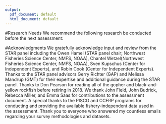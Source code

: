 ```yaml
---
output:
  pdf_document: default
  html_document: default
---
```


<!-- ****************************RESEARCH NEEDS**************************** -->
#Research Needs
We recommend the following research be conducted before the next assessment:


\begin{enumerate}

\item Investigate the structure of complex and contribution of each species to the 
GBYR complex. Investigate possible spatial differences in biological parameters within 
a single species and also between the two species.  Little biological data for south of 
Point Conception or north of Point Arena was available for this assessment and is needed 
to better under biological parameters. 
    \begin{enumerate}
     \item Conduct life history studies
     \item conduct research to identify the proportion of each species in population and in catches
    \end{enumerate}

\item Take a closer look at the Ralston [-@Ralston2010] historical catch reconstruction 
for gopher and black-and-yellow rockfishes.  The recreational catch reconstruction for 
gopher rockfish south of Point Conception was an order of magnitude higher than expected 
when extracted for this assessment.  

\item Refine the PISCO survey data and analysis to better identify age-0 fish in each 
month of survey.  Occasional sampling during all months of the year would better help 
identify the length distribution of fish classified as age-0. This is the only recruitment 
index available for gopher and black-and-yellow rockfish. If possible, age data should be 
collected from the PISCO survey to aid in determining the growth of young gopher and 
black-and-yellow rockfish.

\item Refine CCFRP survey index to look at different possible model structures, including 
a hierarchical structure and random effects.  Limited time did not allow for these 
explorations during this assessment cycle.  It is also strongly recommended to continue 
the coastwide sampling of the CCFRP program that began in 2017, as well as the collection 
of biological samples for nearshore rockfish species.  The CCFRP survey is the only 
fishery-independent survey available for nearshore rockfish sampling the nearshore rocky 
reef habitats. As of this assessment, only two years of coastwide data are available, 
and the index was limited to the site in central California that have been monitored 
since 2007.

\item Collection of length and age data are recommended for both the commercial and 
recreational fisheries.  Very little age data are available from either fishery for 
gopher rockfish and none for black-and-yellow rockfish.

\item Data collection across Research Recommendations 1-5 is needed to improve 
the efficacy of data collection and ensure that samples are representative of the 
data sources and the fisheries.  For example, the conditional age-at-length data in 
the dummy fleet represent a number of sampling techniques, areas sampled, and 
selectivities.  Better coordination of research efforts will allow the age data 
to be better utilized by the assessment.  Sampling of the commercial and recreational 
fleets by area in proportion to the length distribution of fish observed will also 
allow the model to better fit selectivity patterns and avoid possible patterns in the 
length and age composition residuals.

\item Investigate possible environmental drivers/co-variates for biological parameters, 
particularly for recruitment.

\item Examine the CFRS angler interview data for the recreational private/rental mode 
to create a "trip" based identifier or catch and effort. This will enable the creation 
of an index of abundance for the private/rental mode as well as investigate if 
selectivity for this mode differs from the party/charter mode.

\item Resolve differences between CalCOM and PacFIN expanded length composition data sets. 


\end{enumerate}



<!-- ***************************ACKNOWLEDGEMENTS*************************** -->
#Acknowledgments
We gratefully acknowledge input and review from the STAR panel including the Owen 
Hamel (STAR panel chair; Northwest Fisheries Science Center, NMFS, NOAA), 
Chantel Wetzel(Northwest Fisheries Science Center, NMFS, NOAA), Sven Kupschus 
(Center for Independent Experts), and Robin Cook (Center for Independent Experts). 
Thanks to the STAR panel advisors Gerry Richter (GAP) and Melissa Mandrup (GMT) for 
their expertise and additional guidance during the STAR panel. 
Thanks to Don Pearson for reading all of the gopher and black-and-yellow rockfish 
before retiring in 2018. We thank John Field, John Budrick, Rebecca Miller, and 
Emma Saas for contributions to the assessment document.  A special thanks to 
the PISCO and CCFRP programs for conducting and providing the available 
fishery-independent data used in the assessment. Thank you to everyone who answered 
my countless emails regarding your survey methodologies and datasets.



\newpage
\FloatBarrier